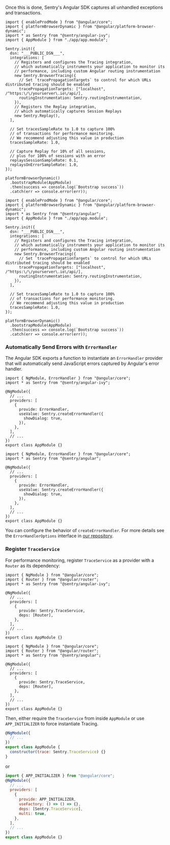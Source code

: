 Once this is done, Sentry's Angular SDK captures all unhandled exceptions and transactions.

```javascript{tabTitle: Angular 12+}{filename: main.ts}
import { enableProdMode } from "@angular/core";
import { platformBrowserDynamic } from "@angular/platform-browser-dynamic";
import * as Sentry from "@sentry/angular-ivy";
import { AppModule } from "./app/app.module";

Sentry.init({
  dsn: "___PUBLIC_DSN___",
  integrations: [
    // Registers and configures the Tracing integration,
    // which automatically instruments your application to monitor its
    // performance, including custom Angular routing instrumentation
    new Sentry.BrowserTracing({
      // Set `tracePropagationTargets` to control for which URLs distributed tracing should be enabled
      tracePropagationTargets: ["localhost", /^https:\/\/yourserver\.io\/api/],
      routingInstrumentation: Sentry.routingInstrumentation,
    }),
    // Registers the Replay integration,
    // which automatically captures Session Replays
    new Sentry.Replay(),
  ],

  // Set tracesSampleRate to 1.0 to capture 100%
  // of transactions for performance monitoring.
  // We recommend adjusting this value in production
  tracesSampleRate: 1.0,

  // Capture Replay for 10% of all sessions,
  // plus for 100% of sessions with an error
  replaysSessionSampleRate: 0.1,
  replaysOnErrorSampleRate: 1.0,
});

platformBrowserDynamic()
  .bootstrapModule(AppModule)
  .then(success => console.log(`Bootstrap success`))
  .catch(err => console.error(err));
```

```javascript{tabTitle: Angular 10/11}{filename: main.ts}
import { enableProdMode } from "@angular/core";
import { platformBrowserDynamic } from "@angular/platform-browser-dynamic";
import * as Sentry from "@sentry/angular";
import { AppModule } from "./app/app.module";

Sentry.init({
  dsn: "___PUBLIC_DSN___",
  integrations: [
    // Registers and configures the Tracing integration,
    // which automatically instruments your application to monitor its
    // performance, including custom Angular routing instrumentation
    new Sentry.BrowserTracing({
      // Set `tracePropagationTargets` to control for which URLs distributed tracing should be enabled
      tracePropagationTargets: ["localhost", /^https:\/\/yourserver\.io\/api/],
      routingInstrumentation: Sentry.routingInstrumentation,
    }),
  ],

  // Set tracesSampleRate to 1.0 to capture 100%
  // of transactions for performance monitoring.
  // We recommend adjusting this value in production
  tracesSampleRate: 1.0,
});

platformBrowserDynamic()
  .bootstrapModule(AppModule)
  .then(success => console.log(`Bootstrap success`))
  .catch(err => console.error(err));
```

### Automatically Send Errors with `ErrorHandler`

The Angular SDK exports a function to instantiate an `ErrorHandler` provider that will automatically send JavaScript errors captured by Angular's error handler.

```javascript{tabTitle: Angular 12+}{filename: app.module.ts}
import { NgModule, ErrorHandler } from "@angular/core";
import * as Sentry from "@sentry/angular-ivy";

@NgModule({
  // ...
  providers: [
    {
      provide: ErrorHandler,
      useValue: Sentry.createErrorHandler({
        showDialog: true,
      }),
    },
  ],
  // ...
})
export class AppModule {}
```

```javascript{tabTitle: Angular 10/11}{filename: app.module.ts}
import { NgModule, ErrorHandler } from "@angular/core";
import * as Sentry from "@sentry/angular";

@NgModule({
  // ...
  providers: [
    {
      provide: ErrorHandler,
      useValue: Sentry.createErrorHandler({
        showDialog: true,
      }),
    },
  ],
  // ...
})
export class AppModule {}
```

You can configure the behavior of `createErrorHandler`. For more details see the `ErrorHandlerOptions` interface in [our repository](https://github.com/getsentry/sentry-javascript/blob/master/packages/angular/src/errorhandler.ts).

### Register `TraceService`

For performance monitoring, register `TraceService` as a provider with a `Router` as its dependency:

```javascript{tabTitle: Angular 12+}{filename: app.module.ts}
import { NgModule } from "@angular/core";
import { Router } from "@angular/router";
import * as Sentry from "@sentry/angular-ivy";

@NgModule({
  // ...
  providers: [
    {
      provide: Sentry.TraceService,
      deps: [Router],
    },
  ],
  // ...
})
export class AppModule {}
```

```javascript{tabTitle: Angular 10/11}{filename: app.module.ts}
import { NgModule } from "@angular/core";
import { Router } from "@angular/router";
import * as Sentry from "@sentry/angular";

@NgModule({
  // ...
  providers: [
    {
      provide: Sentry.TraceService,
      deps: [Router],
    },
  ],
  // ...
})
export class AppModule {}
```

Then, either require the `TraceService` from inside `AppModule` or use `APP_INITIALIZER` to force instantiate Tracing.

```javascript {filename: app.module.ts}
@NgModule({
  // ...
})
export class AppModule {
  constructor(trace: Sentry.TraceService) {}
}
```

or

```javascript {filename: app.module.ts}
import { APP_INITIALIZER } from "@angular/core";
@NgModule({
  // ...
  providers: [
    {
      provide: APP_INITIALIZER,
      useFactory: () => () => {},
      deps: [Sentry.TraceService],
      multi: true,
    },
  ],
  // ...
})
export class AppModule {}
```
